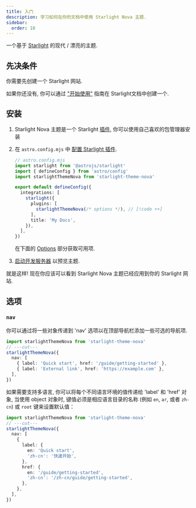 ```yaml
---
title: 入门
description: 学习如何在你的文档中使用 Starlight Nova 主题.
sidebar:
  order: 10
---
```


一个基于 [Starlight](https://starlight.astro.build/zh-cn) 的现代 / 漂亮的主题.

## 先决条件

你需要先创建一个 Starlight 网站.

如果你还没有, 你可以通过 ["开始使用"](https://starlight.astro.build/zh-cn/getting-started) 指南在 Starlight文档中创建一个.

## 安装


<Steps>

1. Starlight Nova 主题是一个 Starlight [插件](https://starlight.astro.build/zh-cn/reference/plugins/), 你可以使用自己喜欢的包管理器安装

   <CodePackageManagers packages="starlight-theme-nova" />

2. 在 `astro.config.mjs` 中 [配置 Starlight 插件](https://starlight.astro.build/zh-cn/reference/configuration/#plugins).

   ```ts twoslash
   // astro.config.mjs
   import starlight from '@astrojs/starlight'
   import { defineConfig } from 'astro/config'
   import starlightThemeNova from 'starlight-theme-nova'

   export default defineConfig({
     integrations: [
       starlight({
         plugins: [
           starlightThemeNova(/* options */), // [!code ++]
         ],
         title: 'My Docs',
       }),
     ],
   })
   ```

   在下面的 [Options](#options) 部分获取可用项.

3. [启动开发服务器](https://starlight.astro.build/zh-cn/getting-started/#start-the-development-server) 以预览主题.

</Steps>

就是这样! 现在你应该可以看到 Starlight Nova 主题已经应用到你的 Starlight 网站.

## 选项

### `nav`

你可以通过将一些对象传递到 'nav' 选项以在顶部导航栏添加一些可选的导航项.

```ts twoslash
import starlightThemeNova from 'starlight-theme-nova'
// ---cut---
starlightThemeNova({
  nav: [
    { label: 'Quick start', href: '/guide/getting-started' },
    { label: 'External link', href: 'https://example.com' },
  ],
})
```

如果需要支持多语言, 你可以将每个不同语言环境的值传递给 'label' 和 'href' 对象, 当使用 object 对象时, 键值必须是相应语言目录的名称 (例如 `en`, `ar`, 或者 `zh-cn`) 或 `root` 键来设置默认值：

```ts twoslash
import starlightThemeNova from 'starlight-theme-nova'
// ---cut---
starlightThemeNova({
  nav: [
    {
      label: {
        en: 'Quick start',
        'zh-cn': '快速开始',
      },
      href: {
        en: '/guide/getting-started',
        'zh-cn': '/zh-cn/guide/getting-started',
      },
    },
  ],
})
```